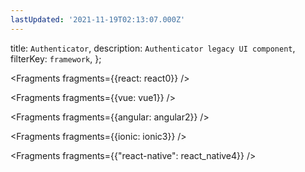 ```yaml
---
lastUpdated: '2021-11-19T02:13:07.000Z'
---
```

  title: `Authenticator`,
  description: `Authenticator legacy UI component`,
  filterKey: `framework`,
};


<Fragments fragments={{react: react0}} />


<Fragments fragments={{vue: vue1}} />


<Fragments fragments={{angular: angular2}} />


<Fragments fragments={{ionic: ionic3}} />


  <Fragments fragments={{"react-native": react_native4}} />
